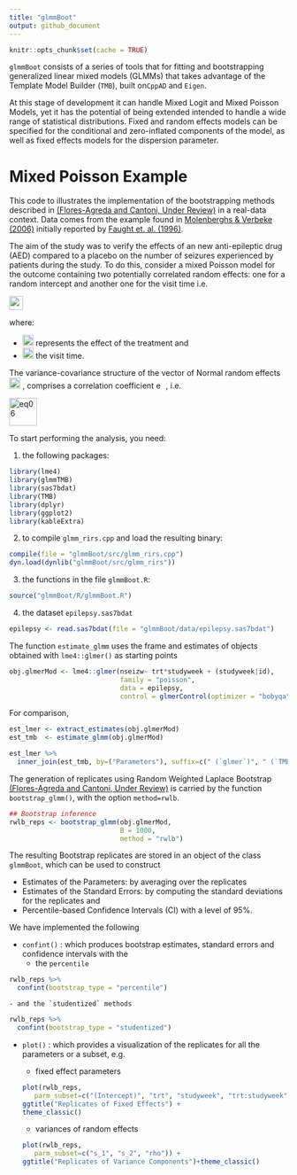 ```yaml
---
title: "glmmBoot"
output: github_document
---
```


```r
knitr::opts_chunk$set(cache = TRUE)
```

`glmmBoot` consists of a series of tools that for fitting and bootstrapping generalized linear mixed models (GLMMs) that takes advantage of the Template Model Builder (`TMB`), built on` CppAD` and `Eigen`. 

At this stage of development it can handle Mixed Logit and Mixed Poisson Models, yet it has the potential of being extended intended to handle a wide range of statistical distributions. Fixed and random effects models can be specified for the conditional and zero-inflated components of the model, as well as fixed effects models for the dispersion parameter. 


# Mixed Poisson Example

This code to illustrates the implementation of the bootstrapping methods described in [(Flores-Agreda and Cantoni, Under Review)](https://www.researchgate.net/publication/315768128_Bootstrapping_Generalized_Linear_Mixed_Models_via_a_Weighted_Laplace_Approximation) in a real-data context. Data comes from the \emph{Epilepsy} example found in [Molenberghs & Verbeke (2006)](https://www.springer.com/gp/book/9780387251448) initially reported by [Faught et. al. (1996)](https://www.ncbi.nlm.nih.gov/pubmed/8649570). 

The aim of the study was to verify the effects of an new anti-epileptic drug (AED) compared to a placebo on the number of seizures experienced by patients during the study. To do this, consider a mixed Poisson model for the outcome containing two potentially correlated random effects: one for a random intercept and another one for the visit time i.e. 

<img src="img/eq01.png" alt="eq01" height="25">

where:

- <img src="img/eq02.png" alt="eq02" height="20"> represents the effect of the treatment and 
- <img src="img/eq03.png" alt="eq03" height="20"> the visit time. 

The variance-covariance structure of the vector of Normal random effects <img src="img/eq04.png" alt="eq04" height="20"> , comprises a  correlation coefficient <img src="img/eq05.png" alt="eq05" height="14"> , i.e. 

<img src="img/eq06.png" alt="eq06" height="50"> 

To start performing the analysis, you need:

1. the following packages:
```r
library(lme4)
library(glmmTMB)
library(sas7bdat)
library(TMB)
library(dplyr)
library(ggplot2)
library(kableExtra)
```

2. to compile `glmm_rirs.cpp` and load the resulting binary:
```r
compile(file = "glmmBoot/src/glmm_rirs.cpp")  
dyn.load(dynlib("glmmBoot/src/glmm_rirs"))
```

3. the functions in the file `glmmBoot.R`:
```r
source("glmmBoot/R/glmmBoot.R")
```

4. the dataset `epilepsy.sas7bdat`
```r
epilepsy <- read.sas7bdat(file = "glmmBoot/data/epilepsy.sas7bdat")
```

The function `estimate_glmm` uses the frame and estimates of objects obtained with `lme4::glmer()` as starting points 
```r
obj.glmerMod <- lme4::glmer(nseizw~ trt*studyweek + (studyweek|id), 
                            family = "poisson",
                            data = epilepsy, 
                            control = glmerControl(optimizer = "bobyqa"))
```

For comparison,  
```r
est_lmer <- extract_estimates(obj.glmerMod)
est_tmb  <- estimate_glmm(obj.glmerMod)
```


```r
est_lmer %>% 
  inner_join(est_tmb, by=("Parameters"), suffix=c(" (`glmer`)", " (`TMB`)")) 
```

The generation of replicates using Random Weighted Laplace Bootstrap [(Flores-Agreda and Cantoni, Under Review)](https://www.researchgate.net/publication/315768128_Bootstrapping_Generalized_Linear_Mixed_Models_via_a_Weighted_Laplace_Approximation) is carried by the function `bootstrap_glmm()`, with the option `method=rwlb`. 
```r
## Bootstrap inference 
rwlb_reps <- bootstrap_glmm(obj.glmerMod,
                            B = 1000,
                            method = "rwlb")
```

The resulting Bootstrap replicates are stored in an object of the class `glmmBoot`, which can be used to construct 

- Estimates of the Parameters: by averaging over the replicates
- Estimates of the Standard Errors: by computing the standard deviations for the replicates and 
- Percentile-based Confidence Intervals (CI) with a level of 95%.

We have implemented the following 

- `confint()` : which produces bootstrap estimates, standard errors and confidence intervals with the 
    - the `percentile` 

```r
rwlb_reps %>% 
  confint(bootstrap_type = "percentile")
```
    - and the `studentized` methods
```r
rwlb_reps %>% 
  confint(bootstrap_type = "studentized")
```

- `plot()` : which provides a visualization of the replicates for all the parameters or a subset, e.g. 
    
    - fixed effect parameters
```r
plot(rwlb_reps, 
     parm_subset=c("(Intercept)", "trt", "studyweek", "trt:studyweek")) + 
  ggtitle("Replicates of Fixed Effects") +
  theme_classic()
```

    - variances of random effects 
```r
plot(rwlb_reps, 
     parm_subset=c("s_1", "s_2", "rho")) + 
  ggtitle("Replicates of Variance Components")+theme_classic()
```


